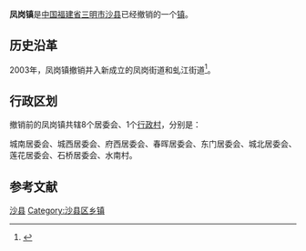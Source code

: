 {{中国乡级行政区
| 行政区全称 = 凤岗镇
| 景观照片文件名 =
| 景观照片描述 =
| 汉语拼音 =
| 通用拼音 =
| 注音符號 =
| 其它标音类型1 =
| 其它标音1 =
| 其它标音类型2 =
| 其它标音2 =
| 其它语言类型1 =
| 其它语言地名1 =
| 其它语言类型2 =
| 其它语言地名2 =
| 上级行政区 = [[福建省|福建省]][[三明市|三明市]][[沙县|沙县]]
| 行政区类别 = [[镇|镇]]
| 行政区划代码 =
| 地理坐标 =
| 总面积 =
| 户籍人口 =
| 户籍人口年份 =
| 常住人口 =
| 常住人口年份 =
| 人口密度 =
| 行政区划 =
| 官方网站 =
| 政府驻地 =
| 邮政编码 =
| 毗邻行政区 =
| 位置图文件名 =
| 位置图描述 =
}}
'''凤岗镇'''是[[中华人民共和国|中国]][[福建省|福建省]][[三明市|三明市]][[沙县|沙县]]已经撤销的一个[[镇|镇]]。

== 历史沿革 ==
2003年，凤岗镇撤销并入新成立的凤岗街道和虬江街道<ref>{{cite web|author=福建省人民政府|title=福建省人民政府关于沙县撤销凤岗镇、虬江乡和琅口镇设立凤岗、虬江街道办事处的批复|url=http://www.fujian.gov.cn/zfxxgkl/xxgkml/jgzz/mzcjbzzc/200805/t20080504_67862.htm|accessdate=2011-11-23|date=2003-08-25|year=2003}}{{dead link|date=2017年11月 |bot=InternetArchiveBot |fix-attempted=yes }}</ref>。

== 行政区划 ==

撤销前的凤岗镇共辖8个居委会、1个[[行政村|行政村]]，分别是：

城南居委会、城西居委会、府西居委会、春晖居委会、东门居委会、城北居委会、莲花居委会、石桥居委会、水南村。

== 参考文献 ==
{{Reflist}}

{{沙县行政区划}}
{{福建小作品}}
[[Category:三明街道_(行政区划)|沙县]]
[[Category:沙县区乡镇|Category:沙县区乡镇]]